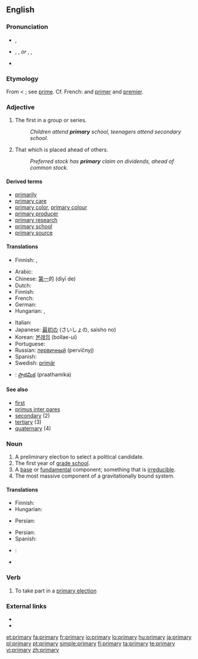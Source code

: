 {{wikipedia}}
==English==

===Pronunciation===
* {{a|UK}} {{IPA|/ˈpraɪməri/}}, {{SAMPA|/"praIm@ri/}}
* {{a|US}} {{enPR|prīʹmĕr-ē}}, {{IPA|/ˈpraɪmɛri/}}, {{SAMPA|/"praImEri/}} ''or'' {{enPR|prīʹmə-rē}}, {{IPA|/ˈpraɪməri/}}, {{SAMPA|/"praIm@ri/}}
* {{audio|En-us-primary.ogg|Audio (US)}}

===Etymology===
From {{etyl|la}} {{term|primarius||of the first, of the first rank, chief, principal, excellent}} < {{term|primus||first}}; see [[prime]]. Cf. French: {{term|primaire}} and [[primer]] and [[premier]].

===Adjective===
{{en-adj}}

# The first in a group or series.
#: ''Children attend '''primary''' school, teenagers attend secondary school.''
# That which is placed ahead of others.
#: ''Preferred stock has '''primary''' claim on dividends, ahead of common stock.''

====Derived terms====
* [[primarily]]
* [[primary care]]
* [[primary color]], [[primary colour]]
* [[primary producer]]
* [[primary research]]
* [[primary school]]
* [[primary source]]

====Translations====
{{trans-top|The first in a group or series}}
* Finnish: {{t+|fi|ensimmäinen}}, {{t+|fi|perus-}}
{{trans-mid}}
{{trans-bottom}}

{{trans-top|That which is placed ahead of others}}
* Arabic: {{Arab|[[اولي]]}} {{IPAchar|(’áwwali)}}
* Chinese: [[第一]]的 (dìyī de)
* Dutch: {{t-|nl|voornaamste}}
* Finnish: {{t+|fi|ensisijainen}}
* French: {{t+|fr|principal}}
* German: {{t+|de|primär}}
* Hungarian: {{t+|hu|első}}, {{t+|hu|elsődleges}}
{{trans-mid}}
* Italian: {{t+|it|primario}}
* Japanese: [[最初]]の (さいしょの, saisho no)
* Korean: [[본래의]] (bollae-ui)
* Portuguese: {{t+|pt|primário}}
* Russian: [[первичный]] (pervíčnyj)
* Spanish: {{t-|es|primario}}
* Swedish: [[primär]]
{{trans-bottom}}

{{checktrans-top}}
* {{ttbc|Telugu}}: [[ప్రాథమిక]] (praathamika)
{{checktrans-bottom}}

====See also====
* [[first]]
* [[primus inter pares]]
* [[secondary]] (2)
* [[tertiary]] (3)
* [[quaternary]] (4)

===Noun===
{{en-noun|primar|ies}}

# A preliminary election to select a political candidate.
# The first year of [[grade school]].
# A [[base]] or [[fundamental]] component; something that is [[irreducible]].
# The most massive component of a gravitationally bound system.

====Translations====
{{trans-top|a preliminary election to select a political candidate}}
* Finnish: {{t|fi|esivaalit}}
* Hungarian: {{t|hu|előválasztás}}
{{trans-mid}}
* Persian: {{fa-Arab|[[نخستین]]}}
{{trans-bottom}}

{{trans-top|the first year of grade school}}
* Persian: {{fa-Arab|[[ابتدایی]]}}
* Spanish: {{t|es|primaria|f}}
{{trans-mid}}
{{trans-bottom}}

{{trans-top|a base or fundamental component; something that is irreducible}}
{{trans-mid}}
{{trans-bottom}}

{{checktrans-top}}
* {{ttbc|Telugu}}: {{t|te|ప్రాథమికం|tr=praathamikaM}}
{{checktrans-bottom}}

* {{pedialite}}

===Verb===
{{en-verb|[[primaries]]|[[primarying]]|[[primaried]]}}

# {{US}} To take part in a [[primary election]]

===External links===
* {{R:Webster 1913}}
* {{R:Century 1911}}

[[et:primary]]
[[fa:primary]]
[[fr:primary]]
[[io:primary]]
[[lo:primary]]
[[hu:primary]]
[[ja:primary]]
[[pl:primary]]
[[pt:primary]]
[[simple:primary]]
[[fi:primary]]
[[ta:primary]]
[[te:primary]]
[[vi:primary]]
[[zh:primary]]